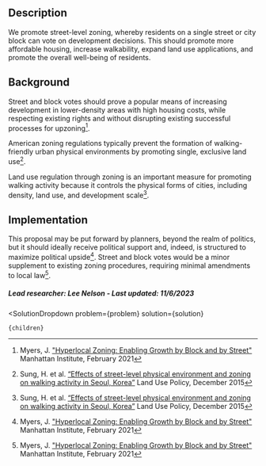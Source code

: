 

## Description
We promote street-level zoning, whereby residents on a single street or city block can vote on development decisions. This should promote more affordable housing, increase walkability, expand land use applications, and promote the overall well-being of residents.


## Background
Street and block votes should prove a popular means of increasing development in lower-density areas with high housing costs, while respecting existing rights and without disrupting existing successful processes for upzoning[^”1”].

American zoning regulations typically prevent the formation of walking-friendly urban physical environments by promoting single, exclusive land use[^”2”].

Land use regulation through zoning is an important measure for promoting walking activity because it controls the physical forms of cities, including density, land use, and development scale[^”2”].


## Implementation
This proposal may be put forward by planners, beyond the realm of politics, but it should ideally receive political support and, indeed, is structured to maximize political upside[^”1”]. Street and block votes would be a minor supplement to existing zoning procedures, requiring minimal amendments to local law[^”1”].

##### Lead researcher: Lee Nelson - Last updated: 11/6/2023

[^”1”]: Myers, J. ["Hyperlocal Zoning: Enabling Growth by Block and by Street"](https://manhattan.institute/article/hyperlocal-zoning-enabling-growth-by-block-and-by-street) Manhattan Institute, February 2021

[^”2”]: Sung, H. et al. [“Effects of street-level physical environment and zoning on walking activity in Seoul, Korea”](https://doi.org/10.1016/j.landusepol.2015.07.022) Land Use Policy, December 2015


[^"26"]: Myers, J. ["Hyperlocal Zoning: Enabling Growth by Block and by Street"](https://www.manhattan-institute.org/hyperlocal-zoning-enabling-growth-block-and-street). Manhattan Institute. February 2021.

  <SolutionDropdown 
    problem={problem} 
    solution={solution}
  >
    {children}
  </SolutionDropdown>